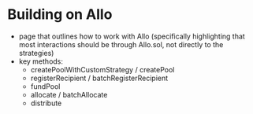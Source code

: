 # Building on Allo

- page that outlines how to work with Allo (specifically highlighting that most
    interactions should be through Allo.sol, not directly to the strategies)
- key methods:
  - createPoolWithCustomStrategy / createPool
  - registerRecipient / batchRegisterRecipient
  - fundPool
  - allocate / batchAllocate
  - distribute
